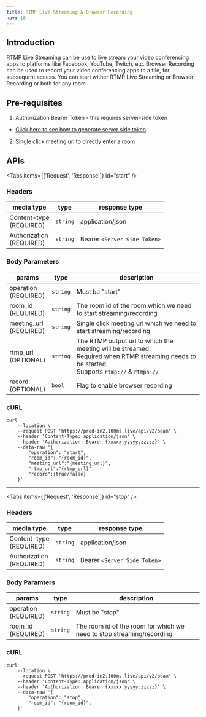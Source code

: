 ```yaml
---
title: RTMP Live Streaming & Browser Recording
nav: 10
---
```


## Introduction

RTMP Live Streaming can be use to live stream your video conferencing apps to platforms like Facebook, YouTube, Twitch, etc.
Browser Recording can be used to record your video conferencing apps to a file, for subsequrnt access.
You can start wither RTMP Live Streaming or Browser Recording or both for any room

## Pre-requisites

1. Authorization Bearer Token - this requires server-side token

- [Click here to see how to generate server side token](/v2/server-side/Generate-server-side-token)

2. Single click meeting url to directly enter a room

## APIs

<PostRequest
    title="Start Streaming/Recording"
    desp="This endpoint is used to start live streaming/recording"
    url="https://prod-in2.100ms.live/api/v2/beam"
/>

<Tabs items={['Request', 'Response']} id="start" />

<div id="start-0">

### Headers

| media type                     | type     | response type                |
| ------------------------------ | -------- | ---------------------------- |
| Content-type <br/> (REQUIRED)  | `string` | application/json             |
| Authorization <br/> (REQUIRED) | `string` | Bearer `<Server Side Token>` |

### Body Parameters

| params                       | type     | description                                                                                                                                              |
| ---------------------------- | -------- | -------------------------------------------------------------------------------------------------------------------------------------------------------- |
| operation <br/> (REQUIRED)   | `string` | Must be "start"                                                                                                                                          |
| room_id <br/> (REQUIRED)     | `string` | The room id of the room which we need to start streaming/recording                                                                                       |
| meeting_url <br/> (REQUIRED) | `string` | Single click meeting url which we need to start streaming/recording                                                                                      |
| rtmp_url <br/> (OPTIONAL)    | `string` | The RTMP output url to which the meeting will be streamed. <br/> Required when RTMP streaming needs to be started. <br/> Supports `rtmp://` & `rtmps://` |
| record <br/> (OPTIONAL)      | `bool`   | Flag to enable browser recording                                                                                                                         |

</div>

### cURL

```shell-session
curl 
    --location \
    --request POST 'https://prod-in2.100ms.live/api/v2/beam' \
    --header 'Content-Type: application/json' \
    --header 'Authorization: Bearer {xxxxx.yyyyy.zzzzz}' \
    --data-raw '{
        "operation": "start",
        "room_id": "{room_id}",
        "meeting_url":"{meeting_url}",
        "rtmp_url":"{rtmp_url}",
        "record":{true/false}
    }'
```

<Tab id="start-1">
    <Response res="200: OK" resText="Beam has started successfully" />
</Tab>

---

<PostRequest
    title="Stop Streaming/Recording"
    desp="This endpoint is used to stop live streaming/recording"
    url="https://prod-in2.100ms.live/api/v2/beam"
/>

<Tabs items={['Request', 'Response']} id="stop" />

<div id="stop-0">

### Headers

| media type                     | type     | response type                |
| ------------------------------ | -------- | ---------------------------- |
| Content-type <br/> (REQUIRED)  | `string` | application/json             |
| Authorization <br/> (REQUIRED) | `string` | Bearer `<Server Side Token>` |

### Body Paramters

| params                       | type     | description                                                           |
| ---------------------------- | -------- | --------------------------------------------------------------------- |
| operation <br/> (REQUIRED)   | `string` | Must be "stop"                                                        |
| room_id <br/> (REQUIRED)     | `string` | The room id of the room for which we need to stop streaming/recording |

### cURL

```shell-session
curl 
    --location \
    --request POST 'https://prod-in2.100ms.live/api/v2/beam' \
    --header 'Content-Type: application/json' \
    --header 'Authorization: Bearer {xxxxx.yyyyy.zzzzz}' \
    --data-raw '{
        "operation": "stop",
        "room_id": "{room_id}",
    }'
```

</div>

<Tab id="stop-1">
    <Response res="200: OK" resText="Beam has stopped successfully" />
</Tab>
